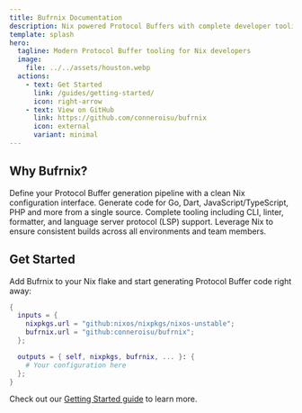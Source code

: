 ```yaml
---
title: Bufrnix Documentation
description: Nix powered Protocol Buffers with complete developer tooling.
template: splash
hero:
  tagline: Modern Protocol Buffer tooling for Nix developers
  image:
    file: ../../assets/houston.webp
  actions:
    - text: Get Started
      link: /guides/getting-started/
      icon: right-arrow
    - text: View on GitHub
      link: https://github.com/conneroisu/bufrnix
      icon: external
      variant: minimal
---
```



## Why Bufrnix?

<CardGrid stagger>
  <Card title="Simple Configuration" icon="setting">
    Define your Protocol Buffer generation pipeline with a clean Nix
    configuration interface.
  </Card>
  <Card title="Multi-language Support" icon="puzzle">
    Generate code for Go, Dart, JavaScript/TypeScript, PHP and more from a
    single source.
  </Card>
  <Card title="Developer Friendly" icon="open-book">
    Complete tooling including CLI, linter, formatter, and language server
    protocol (LSP) support.
  </Card>
  <Card title="Reproducible Builds" icon="rocket">
    Leverage Nix to ensure consistent builds across all environments and team
    members.
  </Card>
</CardGrid>

## Get Started

Add Bufrnix to your Nix flake and start generating Protocol Buffer code right away:

```nix
{
  inputs = {
    nixpkgs.url = "github:nixos/nixpkgs/nixos-unstable";
    bufrnix.url = "github:conneroisu/bufrnix";
  };

  outputs = { self, nixpkgs, bufrnix, ... }: {
    # Your configuration here
  };
}
```

Check out our [Getting Started guide](/guides/getting-started/) to learn more.
